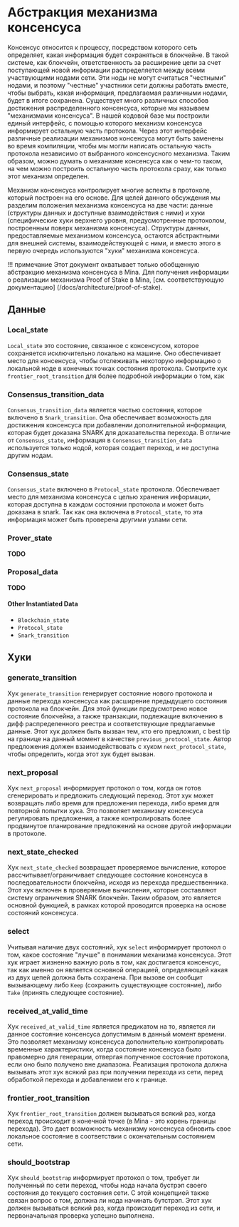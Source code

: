 
# Абстракция механизма консенсуса

Консенсус относится к процессу, посредством которого сеть определяет, какая информация будет сохраняться в блокчейне. В такой системе, как блокчейн, ответственность за расширение цепи за счет поступающей новой информации распределяется между всеми участвующими нодами сети. Эти ноды не могут считаться "честными" нодами, и поэтому "честные" участники сети должны работать вместе, чтобы выбрать, какая информация, предлагаемая различными нодами, будет в итоге сохранена. Существует много различных способов достижения распределенного консенсуса, которые мы называем "механизмами консенсуса". В нашей кодовой базе мы построили единый интерфейс, с помощью которого механизм консенсуса информирует остальную часть протокола. Через этот интерфейс различные реализации механизмов консенсуса могут быть заменены во время компиляции, чтобы мы могли написать остальную часть протокола независимо от выбранного консенсусного механизма. Таким образом, можно думать о механизме консенсуса как о чем-то таком, на чем можно построить остальную часть протокола сразу, как только этот механизм определен.

Механизм консенсуса контролирует многие аспекты в протоколе, который построен на его основе. Для целей данного обсуждения мы разделим положения механизма консенсуса на две части: данные (структуры данных и доступные взаимодействия с ними) и хуки (специфические хуки верхнего уровня, предусмотренные протоколом, построенным поверх механизма консенсуса). Структуры данных, предоставляемые механизмом консенсуса, остаются абстрактными для внешней системы, взаимодействующей с ними, и вместо этого в первую очередь используются "хуки" механизма консенсуса.

!!! примечание
Этот документ охватывает только обобщенную абстракцию механизма консенсуса в Mina. Для получения информации о реализации механизма Proof of Stake в Mina, [см. соответствующую документацию] (/docs/architecture/proof-of-stake).

## Данные

### Local_state

`Local_state` это состояние, связанное с консенсусом, которое сохраняется исключительно локально на машине. Оно обеспечивает место для консенсуса, чтобы отслеживать некоторую информацию о локальной ноде в конечных точках состояния протокола. Смотрите хук `frontier_root_transition` для более подробной информации о том, как

### Consensus_transition_data

`Consensus_transition_data` является частью состояния, которое включено в `Snark_transition`. Она обеспечивает возможность для достижения консенсуса при добавлении дополнительной информации, которая будет доказана SNARK для доказательства перехода. В отличие от `Consensus_state`, информация в `Consensus_transition_data` используется только нодой, которая создает переход, и не доступна другим нодам.

### Consensus_state

`Consensus_state` включено в `Protocol_state` протокола. Обеспечивает место для механизма консенсуса с целью хранения информации, которая доступна в каждом состоянии протокола и может быть доказана в snark. Так как она включена в `Protocol_state`, то эта информация может быть проверена другими узлами сети.

### Prover_state

**TODO**

### Proposal_data

**TODO**

#### Other Instantiated Data

- `Blockchain_state`
- `Protocol_state`
- `Snark_transition`

## Хуки

[hooks]: #hooks

<!-- ![](res/consensus_hooks.dot.png) -->

### generate_transition

Хук `generate_transition` генерирует состояние нового протокола и данные перехода консенсуса как расширение предыдущего состояния протокола на блокчейн. Для этой функции предусмотрено новое состояние блокчейна, а также транзакции, подлежащие включению в дифф распределенного реестра и соответствующие предлагаемые данные. Этот хук должен быть вызван тем, кто его предложил, с best tip на границе на данный момент в качестве `previous_protocol_state`. Автор предложения должен взаимодействовать с хуком `next_protocol_state`, чтобы определить, когда этот хук будет вызван.

### next_proposal

Хук `next_proposal` информирует протокол о том, когда он готов сгенерировать и предложить следующий переход. Этот хук может возвращать либо время для предложения перехода, либо время для повторной попытки хука. Это позволяет механизму консенсуса регулировать предложения, а также контролировать более продвинутое планирование предложений на основе другой информации в протоколе.

<!-- <sup>_For more information on how the `next_proposal` hook interacts the `Proposer`, see the [`Proposer` documentation](proposer.md#proposal-scheduling)._</sup> -->

### next_state_checked

Хук `next_state_checked` возвращает проверяемое вычисление, которое рассчитывает/ограничивает следующее состояние консенсуса в последовательности блокчейна, исходя из перехода предшественника. Этот хук включен в проверяемые вычисления, которые составляют систему ограничения SNARK блокчейн. Таким образом, это является основной функцией, в рамках которой проводится проверка на основе состояний консенсуса.

### select

Учитывая наличие двух состояний, хук `select` информирует протокол о том, какое состояние "лучше" в понимании механизма консенсуса. Этот хук играет жизненно важную роль в том, как достигается консенсус, так как именно он является основной операцией, определяющей какая из двух цепей должна быть сохранена. При вызове он сообщит вызывающему либо `Keep` (сохранить существующее состояние), либо `Take` (принять следующее состояние).

### received_at_valid_time

Хук `received_at_valid_time` является предикатом на то, является ли данное состояние консенсуса допустимым в данный момент времени. Это позволяет механизму консенсуса дополнительно контролировать временные характеристики, когда состояние консенсуса было правомерно для генерации, отвергая полученное состояние протокола, если оно было получено вне диапазона. Реализация протокола должна вызывать этот хук всякий раз при получении перехода из сети, перед обработкой перехода и добавлением его к границе.

### frontier_root_transition

Хук `frontier_root_transition` должен вызываться всякий раз, когда переход происходит в конечной точке (в Mina - это корень границы перехода). Это дает возможность механизму консенсуса обновить свое локальное состояние в соответствии с окончательным состоянием сети.

### should_bootstrap

Хук `should_bootstrap` информирует протокол о том, требует ли полученный по сети переход, чтобы нода начала бустрэп своего состояния до текущего состояния сети. С этой концепцией также связан вопрос о том, должна ли нода начинать бутстрэп. Этот хук должен вызываться всякий раз, когда происходит переход из сети, и первоначальная проверка успешно выполнена.
